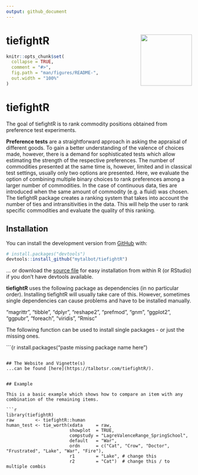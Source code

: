 ```yaml
---
output: github_document
---
```


<!-- README.md is generated from README.Rmd. Please edit that file -->

# tiefightR <img src='man/figures/logo.png' align="right" height="139" />

```r
knitr::opts_chunk$set(
  collapse = TRUE,
  comment = "#>",
  fig.path = "man/figures/README-",
  out.width = "100%"
)
```

# tiefightR

<!-- badges: start -->
<!-- badges: end -->

The goal of tiefightR is to rank commodity positions obtained from preference test experiments.

**Preference tests** are a straightforward approach in asking the appraisal of different goods. To gain a better understanding of the valence of choices made, however, there is a demand for sophisticated tests which allow estimating the strength of the respective preferences. The number of commodities presented at the same time is, however, limited and in classical test settings, usually only two options are presented. Here, we evaluate the option of combining multiple binary choices to rank preferences among a larger number of commodities. In the case of continuous data, ties are introduced when the same amount of commodity (e.g. a fluid) was chosen. The tiefightR package creates a ranking system that takes into account the number of ties and intransitivities in the data. This will help the user to rank specific commodities and evaluate the quality of this ranking.

## Installation

You can install the development version from [GitHub](https://github.com/) with:

``` r
# install.packages("devtools")
devtools::install_github("mytalbot/tiefightR")
```

... or download the [source file](https://github.com/mytalbot/tiefightR/tree/master/sourcefiles) for easy installation from within R (or RStudio) if you don't have devtools available.


**tiefightR** uses the following package as dependencies (in no particular order). Installing tiefightR will usually take care of this. However, sometimes single dependencies can cause problems and have to be installed manually.

"magrittr", "tibble", "dplyr", "reshape2", "prefmod", "gnm", "ggplot2", "ggpubr", "foreach", "viridis", "Rmisc"

The following function can be used to install single packages - or just the missing ones.

```{r
install.packages("paste missing package name here ")

```

## The Website and Vignette(s)
...can be found [here](https://talbotsr.com/tiefightR/).


## Example

This is a basic example which shows how to compare an item with any combination of the remaining items.

```r
library(tiefightR)
raw        <- tiefightR::human
human_test <- tie_worth(xdata     = raw,
                        showplot  = TRUE,
                        compstudy = "LagreValenceRange_SpringSchool",
                        default   = "War",
                        ordn      = c("Cat", "Crow", "Doctor", "Frustrated", "Lake", "War", "Fire"),
                        r1        = "Lake", # change this
                        r2        = "Cat")  # change this / to multiple combis
```





